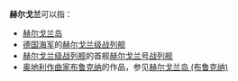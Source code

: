 '''赫尔戈兰'''可以指：

*[[赫尔戈兰岛|赫尔戈兰岛]]
*[[德意志帝國海軍|德国海军]]的[[赫尔戈兰级战列舰|赫尔戈兰级]][[战列舰|战列舰]]
*[[赫尔戈兰级战列舰|赫尔戈兰级战列舰]]的首舰[[赫尔戈兰号战列舰|赫尔戈兰号战列舰]]
*[[奥地利|奥地利]][[作曲家|作曲家]][[布鲁克纳|布鲁克纳]]的作品，参见[[赫尔戈兰岛_(布鲁克纳)|赫尔戈兰岛 (布鲁克纳)]]
{{Disambig|cat=四字消歧义}}